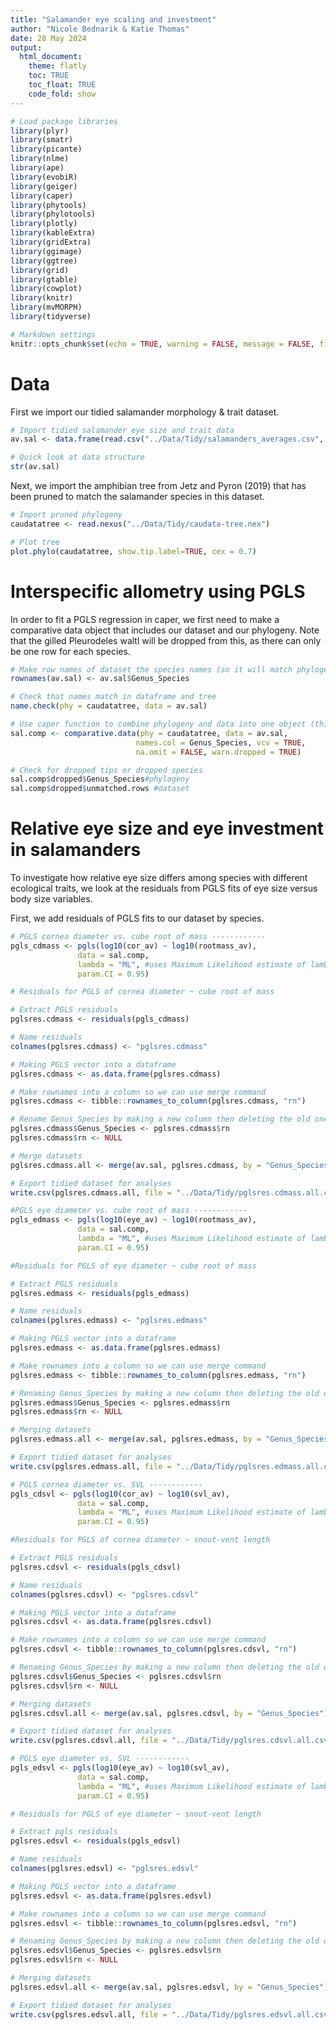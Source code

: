 ```yaml
---
title: "Salamander eye scaling and investment"
author: "Nicole Bednarik & Katie Thomas"
date: 28 May 2024
output:
  html_document:
    theme: flatly
    toc: TRUE
    toc_float: TRUE
    code_fold: show
---
```


```r

# Load package libraries
library(plyr)
library(smatr)
library(picante)
library(nlme)
library(ape)
library(evobiR)
library(geiger)
library(caper)
library(phytools)
library(phylotools)
library(plotly)
library(kableExtra)
library(gridExtra)
library(ggimage)
library(ggtree)
library(grid)
library(gtable)
library(cowplot)
library(knitr)
library(mvMORPH)
library(tidyverse)

# Markdown settings
knitr::opts_chunk$set(echo = TRUE, warning = FALSE, message = FALSE, fig.height = 4.5, fig.width=8)

```

# Data

First we import our tidied salamander morphology & trait dataset. 

```r

# Import tidied salamander eye size and trait data
av.sal <- data.frame(read.csv("../Data/Tidy/salamanders_averages.csv", header=TRUE, na.strings=c("", "NA", " ","<1")))

# Quick look at data structure
str(av.sal)

```

Next, we import the amphibian tree from Jetz and Pyron (2019) that has been pruned to match the salamander species in this dataset.

```r

# Import pruned phylogeny
caudatatree <- read.nexus("../Data/Tidy/caudata-tree.nex")

# Plot tree
plot.phylo(caudatatree, show.tip.label=TRUE, cex = 0.7)

```

# Interspecific allometry using PGLS

In order to fit a PGLS regression in caper, we first need to make a comparative data object that includes our dataset and our phylogeny. Note that the gilled Pleurodeles waltl will be dropped from this, as there can only be one row for each species. 

```r

# Make row names of dataset the species names (so it will match phylogeny tips)
rownames(av.sal) <- av.sal$Genus_Species

# Check that names match in dataframe and tree
name.check(phy = caudatatree, data = av.sal)

# Use caper function to combine phylogeny and data into one object (this function also matches species names in tree and dataset)
sal.comp <- comparative.data(phy = caudatatree, data = av.sal, 
                            names.col = Genus_Species, vcv = TRUE, 
                            na.omit = FALSE, warn.dropped = TRUE)

# Check for dropped tips or dropped species
sal.comp$dropped$Genus_Species#phylogeny
sal.comp$dropped$unmatched.rows #dataset

```

# Relative eye size and eye investment in salamanders

To investigate how relative eye size differs among species with different ecological traits, we look at the residuals from PGLS fits of eye size versus body size variables. 

First, we add residuals of PGLS fits to our dataset by species.

```r

# PGLS cornea diameter vs. cube root of mass ------------
pgls_cdmass <- pgls(log10(cor_av) ~ log10(rootmass_av), 
               data = sal.comp, 
               lambda = "ML", #uses Maximum Likelihood estimate of lambda
               param.CI = 0.95)

# Residuals for PGLS of cornea diameter ~ cube root of mass

# Extract PGLS residuals 
pglsres.cdmass <- residuals(pgls_cdmass) 

# Name residuals
colnames(pglsres.cdmass) <- "pglsres.cdmass" 

# Making PGLS vector into a dataframe
pglsres.cdmass <- as.data.frame(pglsres.cdmass)

# Make rownames into a column so we can use merge command
pglsres.cdmass <- tibble::rownames_to_column(pglsres.cdmass, "rn")

# Rename Genus_Species by making a new column then deleting the old one
pglsres.cdmass$Genus_Species <- pglsres.cdmass$rn
pglsres.cdmass$rn <- NULL

# Merge datasets
pglsres.cdmass.all <- merge(av.sal, pglsres.cdmass, by = "Genus_Species")

# Export tidied dataset for analyses
write.csv(pglsres.cdmass.all, file = "../Data/Tidy/pglsres.cdmass.all.csv")

```

```r

#PGLS eye diameter vs. cube root of mass ------------
pgls_edmass <- pgls(log10(eye_av) ~ log10(rootmass_av), 
               data = sal.comp, 
               lambda = "ML", #uses Maximum Likelihood estimate of lambda
               param.CI = 0.95)

#Residuals for PGLS of eye diameter ~ cube root of mass

# Extract PGLS residuals 
pglsres.edmass <- residuals(pgls_edmass) 

# Name residuals
colnames(pglsres.edmass) <- "pglsres.edmass" 

# Making PGLS vector into a dataframe
pglsres.edmass <- as.data.frame(pglsres.edmass)

# Make rownames into a column so we can use merge command
pglsres.edmass <- tibble::rownames_to_column(pglsres.edmass, "rn")

# Renaming Genus_Species by making a new column then deleting the old one
pglsres.edmass$Genus_Species <- pglsres.edmass$rn
pglsres.edmass$rn <- NULL

# Merging datasets
pglsres.edmass.all <- merge(av.sal, pglsres.edmass, by = "Genus_Species")

# Export tidied dataset for analyses
write.csv(pglsres.edmass.all, file = "../Data/Tidy/pglsres.edmass.all.csv")
```

```r

# PGLS cornea diameter vs. SVL ------------
pgls_cdsvl <- pgls(log10(cor_av) ~ log10(svl_av), 
               data = sal.comp, 
               lambda = "ML", #uses Maximum Likelihood estimate of lambda
               param.CI = 0.95)

#Residuals for PGLS of cornea diameter ~ snout-vent length

# Extract PGLS residuals 
pglsres.cdsvl <- residuals(pgls_cdsvl) 

# Name residuals
colnames(pglsres.cdsvl) <- "pglsres.cdsvl" 

# Making PGLS vector into a dataframe
pglsres.cdsvl <- as.data.frame(pglsres.cdsvl)

# Make rownames into a column so we can use merge command
pglsres.cdsvl <- tibble::rownames_to_column(pglsres.cdsvl, "rn")

# Renaming Genus_Species by making a new column then deleting the old one
pglsres.cdsvl$Genus_Species <- pglsres.cdsvl$rn
pglsres.cdsvl$rn <- NULL

# Merging datasets
pglsres.cdsvl.all <- merge(av.sal, pglsres.cdsvl, by = "Genus_Species")

# Export tidied dataset for analyses
write.csv(pglsres.cdsvl.all, file = "../Data/Tidy/pglsres.cdsvl.all.csv")
```

```r

# PGLS eye diameter vs. SVL ------------
pgls_edsvl <- pgls(log10(eye_av) ~ log10(svl_av), 
               data = sal.comp, 
               lambda = "ML", #uses Maximum Likelihood estimate of lambda
               param.CI = 0.95)

# Residuals for PGLS of eye diameter ~ snout-vent length

# Extract pgls residuals 
pglsres.edsvl <- residuals(pgls_edsvl) 

# Name residuals
colnames(pglsres.edsvl) <- "pglsres.edsvl" 

# Making PGLS vector into a dataframe
pglsres.edsvl <- as.data.frame(pglsres.edsvl)

# Make rownames into a column so we can use merge command
pglsres.edsvl <- tibble::rownames_to_column(pglsres.edsvl, "rn")

# Renaming Genus_Species by making a new column then deleting the old one
pglsres.edsvl$Genus_Species <- pglsres.edsvl$rn
pglsres.edsvl$rn <- NULL

# Merging datasets
pglsres.edsvl.all <- merge(av.sal, pglsres.edsvl, by = "Genus_Species")

# Export tidied dataset for analyses
write.csv(pglsres.edsvl.all, file = "../Data/Tidy/pglsres.edsvl.all.csv")
```